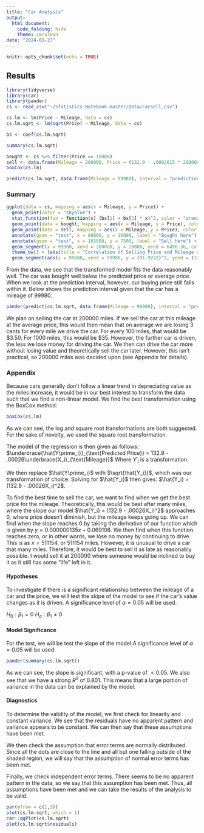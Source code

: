 ```yaml
---
title: "Car Analysis"
output: 
  html_document:
    code_folding: hide
    theme: cerulean
date: "2024-01-27"
---
```


```r
knitr::opts_chunk$set(echo = TRUE)
```

## Results {.tabset}

```r
library(tidyverse)
library(car)
library(pander)
cs <- read_csv("~/Statistics-Notebook-master/Data/carsell.csv")
```
```r
cs.lm <- lm(Price ~ Mileage, data = cs)
cs.lm.sqrt <- lm(sqrt(Price) ~ Mileage, data = cs)

bs <- coef(cs.lm.sqrt)

summary(cs.lm.sqrt)

bought <- cs %>% filter(Price == 10000)
sell <- data.frame(Mileage = 200000, Price = (132.9 - .0002615 * 200000)^2)
boxCox(cs.lm)

predict(cs.lm.sqrt, data.frame(Mileage = 99980), interval = "prediction")
```

### Summary
```r

ggplot(data = cs, mapping = aes(x = Mileage, y = Price)) + 
  geom_point(color = "skyblue") + 
  stat_function(fun = function(x) (bs[1] + bs[2] * x)^2, color = "orange") +
  geom_point(data = bought, mapping = aes(x = Mileage, y = Price), color = "red", pch = 8) + 
  geom_point(data = sell, mapping = aes(x = Mileage, y = Price), color = "red", pch = 8) + 
  annotate(geom = "text", x = 80000, y = 10000, label = "Bought here") + 
  annotate(geom = "text", x = 165000, y = 7500, label = "Sell here") +
  geom_segment(x = 99980, xend = 200000, y = 10000, yend = 6496.36, color = "red") + 
  theme_bw() + labs(title = "Correlation of Selling Price and Mileage of 2011 Honda Accord LX") +
  geom_segment(aes(x = 99980, xend = 99980, y = (91.9222)^2, yend = (121.6137)^2), color = "green", lwd = 3, alpha = 0.01)
```

From the data, we see that the transformed model fits the data reasonably well. The car was bought well below the predicted price or average price. When we look at the prediction interval, however, our buying price still falls within it. Below shows the prediction interval given that the car has a mileage of 99980.

```r
pander(predict(cs.lm.sqrt, data.frame(Mileage = 99980), interval = "prediction"))
```
We plan on selling the car at 200000 miles. If we sell the car at this mileage at the average price, this would then mean that on average we are losing 3 cents for every mile we drive the car. For every 100 miles, that would be \$3.50. For 1000 miles, this would be \$35. However, the further car is driven, the less we lose money for driving the car. We then can drive the car more without losing value and theoretically sell the car later. However, this isn't practical, so 200000 miles was decided upon (see Appendix for details).


### Appendix
Because cars generally don't follow a linear trend in depreciating value as the miles increase, it would be in our best interest to transform the data such that we find a non-linear model. We find the best transformation using the BoxCox method:
```r
boxCox(cs.lm) 
```

As we can see, the log and square root transformations are both suggested. For the sake of novelty, we used the square root transformation.

The model of the regression is then given as follows: 
$\underbrace{\hat{Y\prime_i}}_{\text{Predicted Price}} = 132.9 - .00026\underbrace{X_i}_{\text{Mileage}}$
Where $Y\prime_i$ is a transformation.

We then replace $\hat{Y\prime_i}$ with $\sqrt{\hat{Y_i}}$, which was our transformation of choice. Solving for $\hat{Y_i}$ then gives:
$\hat{Y_i} = (132.9 - .00026X_i)^2$.

To find the best time to sell the car, we want to find when we get the best price for the mileage. Theoretically, this would be best after many miles, where the slope our model $\hat{Y_i} = (132.9 - .00026X_i)^2$ approaches 0, where price doesn't diminish, but the mileage keeps going up. We can find when the slope reaches 0 by taking the derivative of our function which is given by $y = 0.000000135x - 0.069108$. We then find when this function reaches zero, or in other words, we lose no money by continuing to drive. This is as $x = 511154$, or 511154 miles. However, it is unusual to drive a car that many miles. Therefore, it would be best to sell it as late as reasonably possible. I would sell it at 200000 where someone would be inclined to buy it as it still has some "life" left in it.

#### Hypotheses
To investigate if there is a significant relationship between the mileage of a car and the price, we will test the slope of the model to see if the car's value changes as it is driven. A significance level of $\alpha = 0.05$ will be used.

$H_0: \beta_1 = 0$
$H_a: \beta_1 \neq 0$


#### Model Significance
For the test, we will be test the slope of the model.A significance level of $\alpha = 0.05$ will be used.

```r
pander(summary(cs.lm.sqrt))
```

As we can see, the slope is significant, with a p-value of $< 0.05$. We also see that we have a strong $R^2$ of 0.801. This means that a large portion of variance in the data can be explained by the model.

#### Diagnostics
To determine the validity of the model, we first check for linearity and constant variance. We see that the residuals have no apparent pattern and variance appears to be constant. We can then say that these assumptions have been met.

We then check the assumption that error terms are normally distributed. Since all the dots are close to the line and all but one falling outside of the shaded region, we will say that the assumption of normal error terms has been met.

Finally, we check independent error terms. There seems to be no apparent pattern in the data, so we say that this assumption has been met. Thus, all assumptions have been met and we can take the results of the analysis to be valid. 

```r
par(mfrow = c(1,3))
plot(cs.lm.sqrt, which = 1)
car::qqPlot(cs.lm.sqrt)
plot(cs.lm.sqrt$residuals)
```
